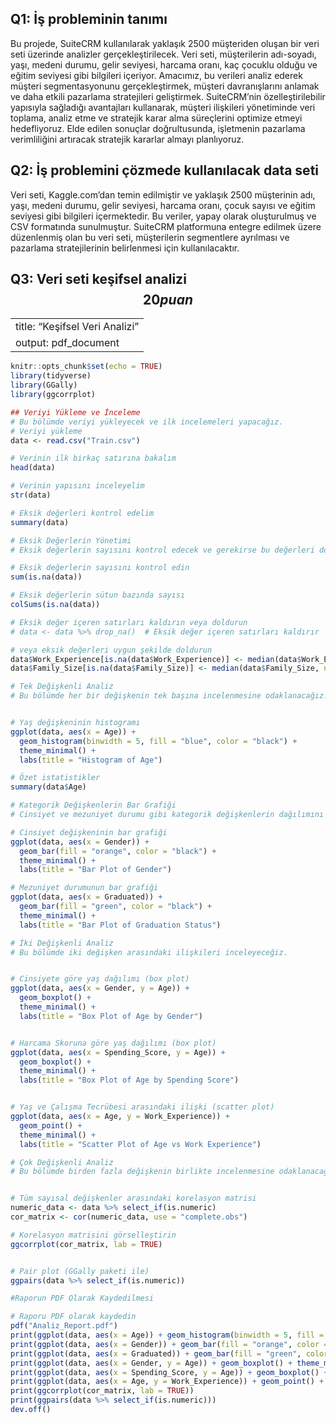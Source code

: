 ## **Q1: İş probleminin tanımı**

Bu projede, SuiteCRM kullanılarak yaklaşık 2500 müşteriden oluşan bir
veri seti üzerinde analizler gerçekleştirilecek. Veri seti, müşterilerin
adı-soyadı, yaşı, medeni durumu, gelir seviyesi, harcama oranı, kaç
çocuklu olduğu ve eğitim seviyesi gibi bilgileri içeriyor. Amacımız, bu
verileri analiz ederek müşteri segmentasyonunu gerçekleştirmek, müşteri
davranışlarını anlamak ve daha etkili pazarlama stratejileri
geliştirmek. SuiteCRM'nin özelleştirilebilir yapısıyla sağladığı
avantajları kullanarak, müşteri ilişkileri yönetiminde veri toplama,
analiz etme ve stratejik karar alma süreçlerini optimize etmeyi
hedefliyoruz. Elde edilen sonuçlar doğrultusunda, işletmenin pazarlama
verimliliğini artıracak stratejik kararlar almayı planlıyoruz.

## **Q2: İş problemini çözmede kullanılacak data seti**

Veri seti, Kaggle.com'dan temin edilmiştir ve yaklaşık 2500 müşterinin
adı, yaşı, medeni durumu, gelir seviyesi, harcama oranı, çocuk sayısı ve
eğitim seviyesi gibi bilgileri içermektedir. Bu veriler, yapay olarak
oluşturulmuş ve CSV formatında sunulmuştur. SuiteCRM platformuna entegre
edilmek üzere düzenlenmiş olan bu veri seti, müşterilerin segmentlere
ayrılması ve pazarlama stratejilerinin belirlenmesi için
kullanılacaktır.

## **Q3: Veri seti keşifsel analizi** $$20 puan$$

---
title: "Keşifsel Veri Analizi"
output: pdf_document
---

```r
knitr::opts_chunk$set(echo = TRUE)
library(tidyverse)
library(GGally)
library(ggcorrplot)

```

```r
## Veriyi Yükleme ve İnceleme
# Bu bölümde veriyi yükleyecek ve ilk incelemeleri yapacağız.
# Veriyi yükleme
data <- read.csv("Train.csv")

# Verinin ilk birkaç satırına bakalım
head(data)

# Verinin yapısını inceleyelim
str(data)

# Eksik değerleri kontrol edelim
summary(data)

# Eksik Değerlerin Yönetimi
# Eksik değerlerin sayısını kontrol edecek ve gerekirse bu değerleri dolduracağız.

# Eksik değerlerin sayısını kontrol edin
sum(is.na(data))

# Eksik değerlerin sütun bazında sayısı
colSums(is.na(data))

```

```r
# Eksik değer içeren satırları kaldırın veya doldurun
# data <- data %>% drop_na()  # Eksik değer içeren satırları kaldırır

# veya eksik değerleri uygun şekilde doldurun
data$Work_Experience[is.na(data$Work_Experience)] <- median(data$Work_Experience, na.rm = TRUE)
data$Family_Size[is.na(data$Family_Size)] <- median(data$Family_Size, na.rm = TRUE)

```

```r
# Tek Değişkenli Analiz
# Bu bölümde her bir değişkenin tek başına incelenmesine odaklanacağız.


# Yaş değişkeninin histogramı
ggplot(data, aes(x = Age)) +
  geom_histogram(binwidth = 5, fill = "blue", color = "black") +
  theme_minimal() +
  labs(title = "Histogram of Age")

# Özet istatistikler
summary(data$Age)

```

```r
# Kategorik Değişkenlerin Bar Grafiği
# Cinsiyet ve mezuniyet durumu gibi kategorik değişkenlerin dağılımını bar grafikleri ile inceliyoruz.

# Cinsiyet değişkeninin bar grafiği
ggplot(data, aes(x = Gender)) +
  geom_bar(fill = "orange", color = "black") +
  theme_minimal() +
  labs(title = "Bar Plot of Gender")

# Mezuniyet durumunun bar grafiği
ggplot(data, aes(x = Graduated)) +
  geom_bar(fill = "green", color = "black") +
  theme_minimal() +
  labs(title = "Bar Plot of Graduation Status")

```

```r
# İki Değişkenli Analiz
# Bu bölümde iki değişken arasındaki ilişkileri inceleyeceğiz.


# Cinsiyete göre yaş dağılımı (box plot)
ggplot(data, aes(x = Gender, y = Age)) +
  geom_boxplot() +
  theme_minimal() +
  labs(title = "Box Plot of Age by Gender")


# Harcama Skoruna göre yaş dağılımı (box plot)
ggplot(data, aes(x = Spending_Score, y = Age)) +
  geom_boxplot() +
  theme_minimal() +
  labs(title = "Box Plot of Age by Spending Score")


# Yaş ve Çalışma Tecrübesi arasındaki ilişki (scatter plot)
ggplot(data, aes(x = Age, y = Work_Experience)) +
  geom_point() +
  theme_minimal() +
  labs(title = "Scatter Plot of Age vs Work Experience")

```

```r
# Çok Değişkenli Analiz
# Bu bölümde birden fazla değişkenin birlikte incelenmesine odaklanacağız.


# Tüm sayısal değişkenler arasındaki korelasyon matrisi
numeric_data <- data %>% select_if(is.numeric)
cor_matrix <- cor(numeric_data, use = "complete.obs")

# Korelasyon matrisini görselleştirin
ggcorrplot(cor_matrix, lab = TRUE)


# Pair plot (GGally paketi ile)
ggpairs(data %>% select_if(is.numeric))

```
```r
#Raporun PDF Olarak Kaydedilmesi

# Raporu PDF olarak kaydedin
pdf("Analiz_Report.pdf")
print(ggplot(data, aes(x = Age)) + geom_histogram(binwidth = 5, fill = "blue", color = "black") + theme_minimal() + labs(title = "Histogram of Age"))
print(ggplot(data, aes(x = Gender)) + geom_bar(fill = "orange", color = "black") + theme_minimal() + labs(title = "Bar Plot of Gender"))
print(ggplot(data, aes(x = Graduated)) + geom_bar(fill = "green", color = "black") + theme_minimal() + labs(title = "Bar Plot of Graduation Status"))
print(ggplot(data, aes(x = Gender, y = Age)) + geom_boxplot() + theme_minimal() + labs(title = "Box Plot of Age by Gender"))
print(ggplot(data, aes(x = Spending_Score, y = Age)) + geom_boxplot() + theme_minimal() + labs(title = "Box Plot of Age by Spending Score"))
print(ggplot(data, aes(x = Age, y = Work_Experience)) + geom_point() + theme_minimal() + labs(title = "Scatter Plot of Age vs Work Experience"))
print(ggcorrplot(cor_matrix, lab = TRUE))
print(ggpairs(data %>% select_if(is.numeric)))
dev.off()
```